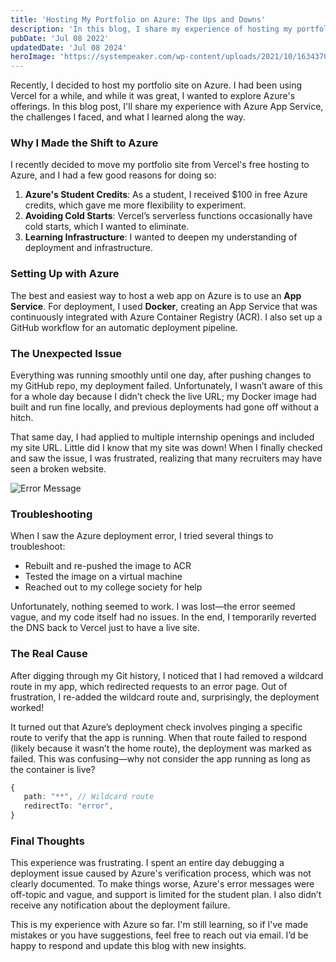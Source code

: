 ```yaml
---
title: 'Hosting My Portfolio on Azure: The Ups and Downs'
description: 'In this blog, I share my experience of hosting my portfolio on Azure and the challenges I faced during the process.'
pubDate: 'Jul 08 2022'
updatedDate: 'Jul 08 2024'
heroImage: 'https://systempeaker.com/wp-content/uploads/2021/10/1634370400_614_30fdf294.png'
---
```


Recently, I decided to host my portfolio site on Azure. I had been using Vercel for a while, and while it was great, I wanted to explore Azure's offerings. In this blog post, I'll share my experience with Azure App Service, the challenges I faced, and what I learned along the way.

### Why I Made the Shift to Azure

I recently decided to move my portfolio site from Vercel's free hosting to Azure, and I had a few good reasons for doing so:

1. **Azure's Student Credits**: As a student, I received $100 in free Azure credits, which gave me more flexibility to experiment.
2. **Avoiding Cold Starts**: Vercel’s serverless functions occasionally have cold starts, which I wanted to eliminate.
3. **Learning Infrastructure**: I wanted to deepen my understanding of deployment and infrastructure.

### Setting Up with Azure

The best and easiest way to host a web app on Azure is to use an **App Service**. For deployment, I used **Docker**, creating an App Service that was continuously integrated with Azure Container Registry (ACR). I also set up a GitHub workflow for an automatic deployment pipeline.

### The Unexpected Issue

Everything was running smoothly until one day, after pushing changes to my GitHub repo, my deployment failed. Unfortunately, I wasn’t aware of this for a whole day because I didn’t check the live URL; my Docker image had built and run fine locally, and previous deployments had gone off without a hitch.

That same day, I had applied to multiple internship openings and included my site URL. Little did I know that my site was down! When I finally checked and saw the issue, I was frustrated, realizing that many recruiters may have seen a broken website.

![Error Message](/images/azure-error.webp)

### Troubleshooting

When I saw the Azure deployment error, I tried several things to troubleshoot:

- Rebuilt and re-pushed the image to ACR
- Tested the image on a virtual machine
- Reached out to my college society for help

Unfortunately, nothing seemed to work. I was lost—the error seemed vague, and my code itself had no issues. In the end, I temporarily reverted the DNS back to Vercel just to have a live site.

### The Real Cause

After digging through my Git history, I noticed that I had removed a wildcard route in my app, which redirected requests to an error page. Out of frustration, I re-added the wildcard route and, surprisingly, the deployment worked!

It turned out that Azure’s deployment check involves pinging a specific route to verify that the app is running. When that route failed to respond (likely because it wasn’t the home route), the deployment was marked as failed. This was confusing—why not consider the app running as long as the container is live?

```ts
{
   path: "**", // Wildcard route
   redirectTo: "error",
}
```

### Final Thoughts

This experience was frustrating. I spent an entire day debugging a deployment issue caused by Azure's verification process, which was not clearly documented. To make things worse, Azure's error messages were off-topic and vague, and support is limited for the student plan. I also didn’t receive any notification about the deployment failure.

This is my experience with Azure so far. I'm still learning, so if I've made mistakes or you have suggestions, feel free to reach out via email. I’d be happy to respond and update this blog with new insights.

